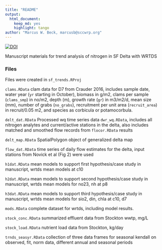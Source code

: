 ```yaml
---
title: "README"
output: 
  html_document:
    keep_md: yes
    highlight: tango
author: "Marcus W. Beck, marcusb@sccwrp.org"
---
```


[![DOI](https://zenodo.org/badge/59666523.svg)](https://zenodo.org/badge/latestdoi/59666523)

Manuscript materials for trend analysis of nitrogen in SF Delta with WRTDS

### Files

Files were created in `sf_trends.RProj`

`clams.RData` clam data for D7 from Crauder 2016, includes sample date, water year (`yr` starting in October), biomass in g/m2, clams per sample (`clams_smp`) in no/m2, depth (m), growth rate (`gr`) in m3/m2/d, mean size (mm), number of grabs (`no_grabs`), recruitment per unit area (`recruit_area`) in recruit/0.05 m2, and species as corbicula or potamocorbula.

`delt_dat.RData` Processed wq time series data `dwr_wq.RData`, includes all nitrogen analytes and current/active stations in the delta, also includes matched and smoothed flow records from `flocor.RData` results

`delt_map.RData` SpatialPolygon object of generalized delta map

`flow_dat.RData` time series of daily flow estimates for the delta, input stations from Novick et al (Fig 2) were used

`h1dat.RData` mean models to support first hypothesis/case study in manuscript, wrtds mean models at c10 

`h2dat.RData` mean models to support second hypothesis/case study in manuscript, wrtds mean models for no23, nh at p8

`h3dat.RData` mean models to support third hypothesis/case study in manuscript, wrtds mean models for sio2, din, chla at c10, d7

`mods.RData` complete dataset for wrtds, including model results.

`stock_conc.RData` summarized effluent data from Stockton wwtp, mg/L

`stock_load.RData` nutrient load data from Stockton, kg/day

`trnds_seasyr.RData` collection of three data frames for seasonal kendall on observed, fit, norm data, different annual and seasonal periods